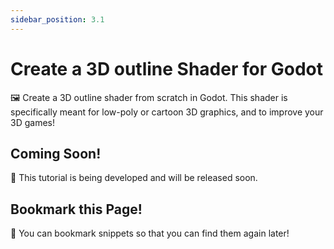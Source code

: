 ```yaml
---
sidebar_position: 3.1
---
```


# Create a 3D outline Shader for Godot
🖼 Create a 3D outline shader from scratch in Godot. This shader is specifically meant for low-poly or cartoon 3D graphics, and to improve your 3D games!

## Coming Soon!
🎉 This tutorial is being developed and will be released soon.

## Bookmark this Page!
📕 You can bookmark snippets so that you can find them again later!